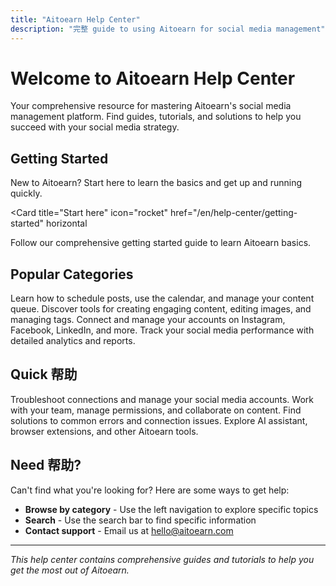 ```yaml
---
title: "Aitoearn Help Center"
description: "完整 guide to using Aitoearn for social media management"
---
```


<UpdatedAt />


# Welcome to Aitoearn Help Center

Your comprehensive resource for mastering Aitoearn's social media management platform. Find guides, tutorials, and solutions to help you succeed with your social media strategy.

## Getting Started

New to Aitoearn? Start here to learn the basics and get up and running quickly.

<Card
  title="Start here"
  icon="rocket"
  href="/en/help-center/getting-started"
  horizontal
>
  Follow our comprehensive getting started guide to learn Aitoearn basics.
</Card>

## Popular Categories

<Columns cols={2}>
  <Card
    title="Publishing"
    icon="calendar"
    href="/en/help-center/publishing"
  >
    Learn how to schedule posts, use the calendar, and manage your content queue.
  </Card>
  <Card
    title="Content Creation"
    icon="pen-to-square"
    href="/en/help-center/content-creation"
  >
    Discover tools for creating engaging content, editing images, and managing tags.
  </Card>
  <Card
    title="Social Platforms"
    icon="share-nodes"
    href="/en/help-center/social-platforms"
  >
    Connect and manage your accounts on Instagram, Facebook, LinkedIn, and more.
  </Card>
  <Card
    title="Analytics"
    icon="chart-line"
    href="/en/help-center/analytics"
  >
    Track your social media performance with detailed analytics and reports.
  </Card>
</Columns>

## Quick 帮助

<Columns cols={2}>
  <Card
    title="Channel Management"
    icon="link"
    href="/en/help-center/channel-management"
  >
    Troubleshoot connections and manage your social media accounts.
  </Card>
  <Card
    title="Team Collaboration"
    icon="users"
    href="/en/help-center/team-collaboration"
  >
    Work with your team, manage permissions, and collaborate on content.
  </Card>
  <Card
    title="Error Library"
    icon="exclamation-triangle"
    href="/en/help-center/error-library"
  >
    Find solutions to common errors and connection issues.
  </Card>
  <Card
    title="Tools & Integrations"
    icon="puzzle-piece"
    href="/en/help-center/tools-integrations"
  >
    Explore AI assistant, browser extensions, and other Aitoearn tools.
  </Card>
</Columns>

## Need 帮助?

Can't find what you're looking for? Here are some ways to get help:

- **Browse by category** - Use the left navigation to explore specific topics
- **Search** - Use the search bar to find specific information
- **Contact support** - Email us at [hello@aitoearn.com](mailto:hello@aitoearn.com)

---

*This help center contains comprehensive guides and tutorials to help you get the most out of Aitoearn.*

